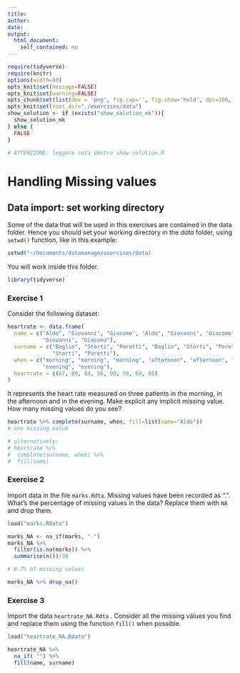 ```yaml
---
title: 
author: 
date: 
output:
  html_document:
    self_contained: no
---
```


```r
require(tidyverse) 
require(knitr) 
options(width=80)
opts_knit$set(message=FALSE)
opts_knit$set(warning=FALSE)
opts_chunk$set(list(dev = 'png', fig.cap='', fig.show='hold', dpi=100, fig.width=7, fig.height=7, fig.pos='H!'))#, fig.path="figures/lm-"))
opts_knit$set(root.dir="./exercises/data")
show_solution <- if (exists("show_solution_mk")){
  show_solution_mk
} else {
  FALSE
}

# ATTENZIONE: leggere nota dentro show-solution.R
```


Handling Missing values
================================

## Data import: set working directory

Some of the data that will be used in this exercises are contained in the data folder. Hence you should set your working directory in the _data_ folder, using `setwd()` function, like in this example:

```r
setwd("~/Documents/datamanage/exercises/data)
```

You will work inside this folder.

```r
library(tidyverse)
```


### Exercise 1
Consider the following dataset:


```r
heartrate <- data.frame(
  name = c("Aldo", "Giovanni", "Giacomo", "Aldo", "Giovanni", "Giacomo",
           "Giovanni", "Giacomo"),
  surname = c("Baglio", "Storti", "Poretti", "Baglio", "Storti", "Poretti",
              "Storti", "Poretti"),
  when = c("morning", "morning", "morning", "afternoon", "afternoon", "afternoon",
           "evening", "evening"),
  heartrate = c(67, 80, 64, 56, 90, 50, 60, 85)
)
```

It represents the heart rate measured on three patients in the morning, in the afternoon and in the evening. Make explicit any implicit missing value. How many missing values do you see?


```r
heartrate %>% complete(surname, when, fill=list(name="Aldo"))
# one missing value

# alternatively:
# heartrate %>% 
#  complete(surname, when) %>% 
#  fill(name)

```

### Exercise 2
Import data in the file `marks.Rdta`. Missing values have been recorded as ".". What's the percentage of missing values in the data? Replace them with `NA` and drop them.

```r
load("marks.Rdata")
```

```r
marks_NA <- na_if(marks, ".")
marks_NA %>% 
  filter(is.na(marks)) %>% 
  summarise(n())/30

# 6.7% of missing values

marks_NA %>% drop_na()
```


### Exercise 3
Import the data `heartrate_NA.Rdta` . Consider all the missing values you find and replace them using the function `fill()` when possible.

```r
load("heartrate_NA.Rdata")
```


```r
heartrate_NA %>% 
  na_if( "") %>% 
  fill(name, surname)
```

